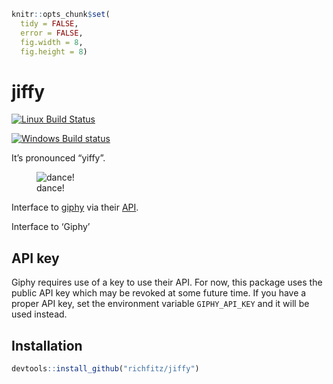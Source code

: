 ```r
knitr::opts_chunk$set(
  tidy = FALSE,
  error = FALSE,
  fig.width = 8,
  fig.height = 8)
```

# jiffy

[![Linux Build Status](https://travis-ci.org/richfitz/jiffy.svg?branch=master)](https://travis-ci.org/richfitz/jiffy)

[![Windows Build status](https://ci.appveyor.com/api/projects/status/github/richfitz/jiffy?svg=true)](https://ci.appveyor.com/project/richfitz/jiffy)

It's pronounced "yiffy".

![dance!](http://media4.giphy.com/media/tZU2GT1fL08xi/giphy.gif)

Interface to [giphy](http://giphy.com) via their [API](https://github.com/Giphy/GiphyAPI).

Interface to 'Giphy'

## API key

Giphy requires use of a key to use their API.  For now, this package uses the public API key which may be revoked at some future time.  If you have a proper API key, set the environment variable `GIPHY_API_KEY` and it will be used instead.

## Installation

```r
devtools::install_github("richfitz/jiffy")
```

